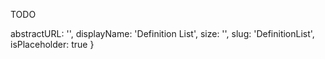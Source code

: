 TODO

  abstractURL: '',
  displayName: 'Definition List',
  size: '',
  slug: 'DefinitionList',
  isPlaceholder: true
}
